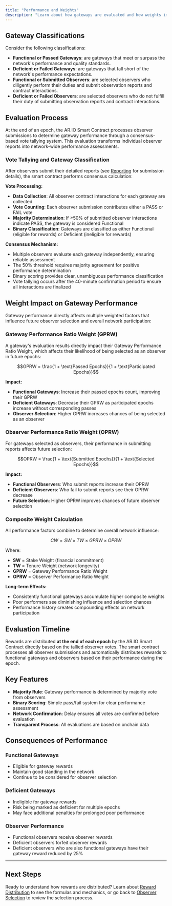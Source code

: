 ```yaml
---
title: "Performance and Weights"
description: "Learn about how gateways are evaluated and how weights impact observer selection"
---
```


## Gateway Classifications

Consider the following classifications:

- **Functional or Passed Gateways**: are gateways that meet or surpass the network's performance and quality standards.
- **Deficient or Failed Gateways**: are gateways that fall short of the network's performance expectations.
- **Functional or Submitted Observers**: are selected observers who diligently perform their duties and submit observation reports and contract interactions.
- **Deficient or Failed Observers**: are selected observers who do not fulfill their duty of submitting observation reports and contract interactions.

## Evaluation Process

At the end of an epoch, the AR.IO Smart Contract processes observer submissions to determine gateway performance through a consensus-based vote tallying system. This evaluation transforms individual observer reports into network-wide performance assessments.

### Vote Tallying and Gateway Classification

After observers submit their detailed reports (see [Reporting](/learn/oip/reporting) for submission details), the smart contract performs consensus calculation:

**Vote Processing:**
- **Data Collection**: All observer contract interactions for each gateway are collected
- **Vote Counting**: Each observer submission contributes either a PASS or FAIL vote
- **Majority Determination**: If ≥50% of submitted observer interactions indicate PASS, the gateway is considered Functional
- **Binary Classification**: Gateways are classified as either Functional (eligible for rewards) or Deficient (ineligible for rewards)

**Consensus Mechanism:**
- Multiple observers evaluate each gateway independently, ensuring reliable assessment
- The 50% threshold requires majority agreement for positive performance determination
- Binary scoring provides clear, unambiguous performance classification
- Vote tallying occurs after the 40-minute confirmation period to ensure all interactions are finalized

## Weight Impact on Gateway Performance

Gateway performance directly affects multiple weighted factors that influence future observer selection and overall network participation:

### Gateway Performance Ratio Weight (GPRW)
A gateway's evaluation results directly impact their Gateway Performance Ratio Weight, which affects their likelihood of being selected as an observer in future epochs:

```math
GPRW = \frac{1 + \text{Passed Epochs}}{1 + \text{Participated Epochs}}
```

**Impact:**
- **Functional Gateways**: Increase their passed epochs count, improving their GPRW
- **Deficient Gateways**: Decrease their GPRW as participated epochs increase without corresponding passes
- **Observer Selection**: Higher GPRW increases chances of being selected as an observer

### Observer Performance Ratio Weight (OPRW)
For gateways selected as observers, their performance in submitting reports affects future selection:

```math
OPRW = \frac{1 + \text{Submitted Epochs}}{1 + \text{Selected Epochs}}
```

**Impact:**
- **Functional Observers**: Who submit reports increase their OPRW
- **Deficient Observers**: Who fail to submit reports see their OPRW decrease
- **Future Selection**: Higher OPRW improves chances of future observer selection

### Composite Weight Calculation
All performance factors combine to determine overall network influence:

```math
CW = SW \times TW \times GPRW \times OPRW
```

Where:
- **SW** = Stake Weight (financial commitment)
- **TW** = Tenure Weight (network longevity)
- **GPRW** = Gateway Performance Ratio Weight
- **OPRW** = Observer Performance Ratio Weight

**Long-term Effects:**
- Consistently functional gateways accumulate higher composite weights
- Poor performers see diminishing influence and selection chances
- Performance history creates compounding effects on network participation

## Evaluation Timeline

Rewards are distributed **at the end of each epoch** by the AR.IO Smart Contract directly based on the tallied observer votes. The smart contract processes all observer submissions and automatically distributes rewards to functional gateways and observers based on their performance during the epoch.

## Key Features

- **Majority Rule**: Gateway performance is determined by majority vote from observers
- **Binary Scoring**: Simple pass/fail system for clear performance assessment
- **Network Confirmation**: Delay ensures all votes are confirmed before evaluation
- **Transparent Process**: All evaluations are based on onchain data

## Consequences of Performance

### Functional Gateways

- Eligible for gateway rewards
- Maintain good standing in the network
- Continue to be considered for observer selection

### Deficient Gateways

- Ineligible for gateway rewards
- Risk being marked as deficient for multiple epochs
- May face additional penalties for prolonged poor performance

### Observer Performance

- Functional observers receive observer rewards
- Deficient observers forfeit observer rewards
- Deficient observers who are also functional gateways have their gateway reward reduced by 25%


---

## Next Steps

Ready to understand how rewards are distributed? Learn about [Reward Distribution](/learn/oip/reward-distribution) to see the formulas and mechanics, or go back to [Observer Selection](/learn/oip/observer-selection) to review the selection process.
